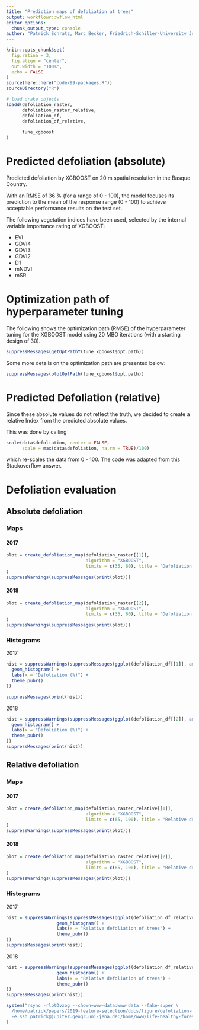 ```yaml
---
title: "Prediction maps of defoliation at trees"
output: workflowr::wflow_html
editor_options:
  chunk_output_type: console
author: "Patrick Schratz, Marc Becker, Friedrich-Schiller-University Jena"
---
```


```r
knitr::opts_chunk$set(
  fig.retina = 3,
  fig.align = "center",
  out.width = "100%",
  echo = FALSE
)
source(here::here("code/99-packages.R"))
sourceDirectory("R")

# load drake objects
loadd(defoliation_raster,
      defoliation_raster_relative,
      defoliation_df,
      defoliation_df_relative,
      
      tune_xgboost
)
```

# Predicted defoliation (absolute)

Predicted defoliation by XGBOOST on 20 m spatial resolution in the Basque Country.

With an RMSE of 36 % (for a range of 0 - 100), the model focuses its prediction to the mean of the response range (0 - 100) to achieve acceptable performance results on the test set.

The following vegetation indices have been used, selected by the internal variable importance rating of XGBOOST:

- EVI
- GDVI4
- GDVI3
- GDVI2
- D1
- mNDVI
- mSR

# Optimization path of hyperparameter tuning

The following shows the optimization path (RMSE) of the hyperparameter tuning for the XGBOOST model using 20 MBO iterations (with a starting design of 30).

```r
suppressMessages(getOptPathY(tune_xgboost$opt.path))
```

Some more details on the optimization path are presented below:

```r
suppressMessages(plotOptPath(tune_xgboost$opt.path))
```

# Predicted Defoliation (relative)

Since these absolute values do not reflect the truth, we decided to create a relative Index from the predicted absolute values.

This was done by calling 

```r
scale(data$defoliation, center = FALSE,
      scale = max(data$defoliation, na.rm = TRUE)/100)
```

which re-scales the data from 0 - 100. 
The code was adapted from [this](https://stackoverflow.com/a/19462405/4185785) Stackoverflow answer.

# Defoliation evaluation {.tabset .tabset-fade}

## Absolute defoliation {.tabset .tabset-fade}

### Maps

#### 2017

```r
plot = create_defoliation_map(defoliation_raster[[1]],
                              algorithm = "XGBOOST",
                              limits = c(35, 60), title = "Defoliation of trees [%]"
)
suppressWarnings(suppressMessages(print(plot)))
```

#### 2018

```r
plot = create_defoliation_map(defoliation_raster[[2]],
                              algorithm = "XGBOOST",
                              limits = c(35, 60), title = "Defoliation of trees [%]"
)
suppressWarnings(suppressMessages(print(plot)))
```

### Histograms

2017 

```r
hist = suppressWarnings(suppressMessages(ggplot(defoliation_df[[1]], aes(x = defoliation)) +
  geom_histogram() +
  labs(x = "Defoliation (%)") +
  theme_pubr()
))

suppressMessages(print(hist))
```

2018

```r
hist = suppressWarnings(suppressMessages(ggplot(defoliation_df[[2]], aes(x = defoliation)) +
  geom_histogram() +
  labs(x = "Defoliation (%)") +
  theme_pubr()
))
suppressMessages(print(hist))
```

## Relative defoliation {.tabset .tabset-fade}

### Maps

#### 2017

```r
plot = create_defoliation_map(defoliation_raster_relative[[1]],
                              algorithm = "XGBOOST",
                              limits = c(65, 100), title = "Relative defoliation of trees"
)
suppressWarnings(suppressMessages(print(plot)))
```

#### 2018

```r
plot = create_defoliation_map(defoliation_raster_relative[[2]],
                              algorithm = "XGBOOST",
                              limits = c(65, 100), title = "Relative defoliation of trees"
)
suppressWarnings(suppressMessages(print(plot)))
```

### Histograms

2017

```r
hist = suppressWarnings(suppressMessages(ggplot(defoliation_df_relative[[1]], aes(x = defoliation)) +
                   geom_histogram() +
                   labs(x = "Relative defoliation of trees") +
                   theme_pubr()
))
suppressMessages(print(hist))
```

2018

```r
hist = suppressWarnings(suppressMessages(ggplot(defoliation_df_relative[[2]], aes(x = defoliation)) +
                   geom_histogram() +
                   labs(x = "Relative defoliation of trees") +
                   theme_pubr()
))
suppressMessages(print(hist))
```

```r
system("rsync -rlptDvzog --chown=www-data:www-data --fake-super \
  /home/patrick/papers/2019-feature-selection/docs/figure/defoliation-maps.Rmd/* \
  -e ssh patrick@jupiter.geogr.uni-jena.de:/home/www/life-healthy-forest/action-B1-spatial-mapping/defoliation-maps/"
)
```
